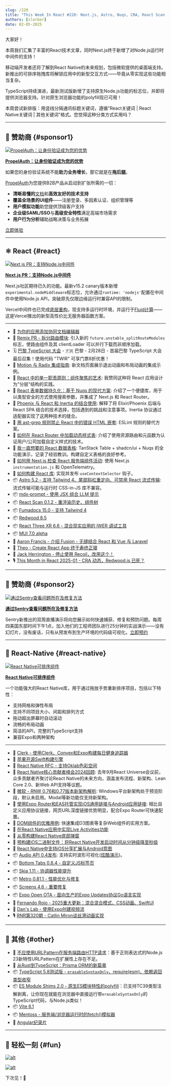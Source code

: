 ```yaml
---
slug: /220
title: "This Week In React #220: Next.js, Astro, Nuqs, CRA, React Scan, Fumadocs, Fusion, Radix, Inertia | Sortables, Contributors Summit, Windows, Deep linking, Oklab, Audio, BottomTabs, Metro, OTA | TypeScript, Angular, Node.js, Vite"
authors: [slorber]
date: 02-05-2025
---
```


大家好！

本周我们汇集了丰富的React技术文章，同时Next.js终于新增了对Node.js运行时中间件的支持！

移动端开发者还将了解到React Native的未来规划，包括微软提供的桌面端支持。新推出的可排序拖拽库将解锁应用中的新型交互方式——毕竟从零实现这些功能相当复杂。

TypeScript持续演进，最新测试版新增了支持原生Node.js功能的标志位，并即将提供浏览器支持。针对原生浏览器功能的polyfill现已可用！

本周尝试新排版：用竖线分隔通讯标题关键词，遵循"React关键词 | React Native关键词 | 其他关键词"格式。您觉得这种分类方式实用吗？

<!-- truncate -->


<Support />

---

## 💸 赞助商 {#sponsor1}

[![PropelAuth：让身份验证成为您的优势](/emails/issues/218/propelauth.jpg)](https://www.propelauth.com/?utm_source=newsletter&utm_campaign=twinrfeb052024)

**[PropelAuth：让身份验证成为您的优势](https://www.propelauth.com/?utm_source=newsletter&utm_campaign=twinrfeb052024)**

如果您的身份验证系统不能**助力业务增长**，那它就是在**拖后腿**。

[PropelAuth](https://www.propelauth.com/?utm_source=newsletter&utm_campaign=twinrjan222024)为您提供B2B产品从启动到扩张所需的一切：

- **清晰易懂的**[文档](https://docs.propelauth.com/?utm_source=newsletter&utm_campaign=twinrjan222024)和**高效友好的技术支持**
- **覆盖全场景的UI组件**——注册登录、多因素认证、组织管理等
- **用户模拟功能**助您提供顶级客户支持
- **企业级SAML/SSO**与**高级安全特性**满足高端市场需求
- **用户行为分析**辅助战略决策与业务拓展

[立即体验](https://www.propelauth.com/?utm_source=newsletter&utm_campaign=twinrjan222024)

---

## ⚛️ React {#react}

[![Next.js PR：支持Node.js中间件](/emails/issues/220/nextjs-middleware.jpg)](https://github.com/vercel/next.js/pull/75624)

**[Next.js PR：支持Node.js中间件](https://github.com/vercel/next.js/pull/75624)**

Next.js社区期待已久的功能。最新v15.2 canary版本新增`experimental.nodeMiddleware`标志位，允许通过`runtime: 'nodejs'`配置在中间件中使用Node.js API，突破原先仅限边缘运行时兼容API的限制。

Vercel中间件也已完成[底层重构](https://x.com/galstar/status/1886832573482934706)，现支持多运行时环境，并运行于[Fluid计算](https://vercel.com/blog/introducing-fluid-compute)——这是Vercel推出的新型高性价比无服务器函数方案。

---

- 💸 [为你的应用添加协同文档编辑器](https://convex.link/0dtC5qE)
- 👀 [Remix PR - 拆分路由模块](https://github.com/remix-run/react-router/pull/11871): 引入新的 `future.unstable_splitRouteModules` 标志，使路由组件及其 clientLoader 可以并行下载而非顺序加载。
- 🗓️ [巴黎 TypeScript 大会](https://la-conf.typescript.paris/?utm_source=thisweekinreact) - 🇫🇷 巴黎 - 2月28日 - 首届巴黎 TypeScript 大会最后召集！使用代码 "TWIR" 可享门票8折优惠！
- 📖 [Motion 与 Radix 集成指南](https://motion.dev/docs/radix): 新文档页面展示退出动画和布局动画的集成示例。
- 📜 [React 中的单一职责原则：组件聚焦的艺术](https://cekrem.github.io/posts/single-responsibility-principle-in-react/): 我赞同这种将 React 应用设计为"分层"结构的实践。
- 📜 [React 表单数据持久化：基于 Nuqs 的现代方案](https://armand-salle.fr/post/persisting-form-data-in-react-a-modern-approach-with-nuqs/): 介绍了一个便捷库，用于以类型安全的方式使用搜索参数，并集成了 Next.js 和 React Router。
- 📜 [Phoenix 与 React 和 Inertia 的结合使用](https://dnlytras.com/blog/phoenix-react-inertia): 解释了将 Elixir/Phoenix 后端与 React SPA 结合的技术选择，包括遇到的挑战和注意事项。Inertia 协议通过适配器实现了这两种技术的缝合。
- 📜 [用 ast-grep 规则禁止 React 中的错误 HTML 嵌套](https://macwright.com/2025/01/30/ast-grep-to-ban-bad-nesting): ESLint 规则的替代方案。
- 📜 [如何在 React Router 中加载动态样式表](https://sergiodxa.com/tutorials/load-dynamic-stylesheets-in-react-router): 介绍了使用资源路由和元函数为认证用户/公司加载自定义样式的技术。
- 📜 [我一直想要的 React 数据表格](https://www.openstatus.dev/blog/data-table-redesign): TanStack Table + shadcn/ui + Nuqs 的全功能演示，记录了经验教训。构建自定义表格的良好参考。
- 📜 [如何用 Next.js 检查 React 服务端组件活动](https://www.dash0.com/blog/how-to-inspect-react-server-component-activity-with-next-js): 使用 Next.js `instrumentation.js` 和 OpenTelemetry。
- 📜 [如何构建 React 库](https://tigerabrodi.blog/how-to-build-a-library-in-react): 实现并发布 `useContextSelector` 钩子。
- 📦 [Astro 5.2 - 支持 Tailwind 4、尾部斜杠重定向、可禁用 React 流式传输](https://astro.build/blog/astro-520/): 流式传输可能与运行时 CSS-in-JS 库不兼容。
- 📦 [mdx-prompt - 使用 JSX 组合 LLM 提示](https://edspencer.net/2025/2/3/mdx-prompt-composable-prompts-with-jsx)
- 📦 [React Scan 0.1.2 - 重渲染历史、组件树](https://github.com/aidenybai/react-scan/releases/tag/v0.1.2)
- 📦 [Fumadocs 15.0 - 支持 Tailwind 4](https://fumadocs.vercel.app/blog/v15)
- 📦 [Redwood 8.5](https://github.com/redwoodjs/redwood/releases/tag/v8.5.0)
- 📦 [React Three XR 6.6 - 混合现实应用的 IWER 调试工具](https://github.com/pmndrs/xr/releases/tag/v6.6.0)
- 📦 [MUI 7.0 alpha](https://github.com/mui/material-ui/releases/tag/v7.0.0-alpha.0)
- 🎥 [Aaron Francis - 介绍 Fusion - 无缝结合 React 和 Vue 与 Laravel](https://www.youtube.com/watch?v=sa3XHjG1Kgs)
- 🎥 [Theo - Create React App 终于寿终正寝](https://www.youtube.com/watch?v=aujVi7ipkfM)
- 🎥 [Jack Herrington - 停止使用 Recoil，改用这个！](https://www.youtube.com/watch?v=QepeuHTxiLo)
- 🎙️ [This Month in React 2025-01 - CRA 动态，Redwood.js 已死？](https://open.spotify.com/episode/45LTSjvCA5k5YAC7EM4ixk)

<SubscribeFormEmbed placement="middle" />

---

## 💸 赞助商 {#sponsor2}

[![通过Sentry查看问题所在及修复方法](/emails/issues/220/sentry.jpg)](https://sentry.io/resources/find-fix-test/?utm_source=bytes&utm_medium=paid-community&utm_campaign=general-fy25q4-evergreen&utm_content=newsletter-biweeklydemo-register)

**[通过Sentry查看问题所在及修复方法](https://sentry.io/resources/find-fix-test/?utm_source=bytes&utm_medium=paid-community&utm_campaign=general-fy25q4-evergreen&utm_content=newsletter-biweeklydemo-register)**

Sentry新推出的双周直播演示将向您展示如何快速捕获、修复和预防问题。每周四美国东部时间下午1点，加入他们的工程师团队进行25分钟的实战演示——没有幻灯片，没有废话，只有从预发布到生产环境的代码级可视化。[立即预约](https://sentry.io/resources/find-fix-test/?utm_source=bytes&utm_medium=paid-community&utm_campaign=general-fy25q4-evergreen&utm_content=newsletter-biweeklydemo-register)

---

## 📱 React-Native {#react-native}

[![React Native可排序组件](/emails/issues/220/rnsortables.jpg)](https://react-native-sortables-docs.vercel.app/)

**[React Native可排序组件](https://react-native-sortables-docs.vercel.app/)**

一个功能强大的React Native库，用于通过拖放手势重新排序项目，包括以下特性：

- 支持网格和弹性布局
- 支持不同项目大小、间距和排列方式
- 拖动超出屏幕时自动滚动
- 流畅的布局动画
- 简洁的API，完整的TypeScript支持
- 兼容Expo和两种架构

---

- 💸 [Clerk - 使用Clerk、Convex和Expo构建每日健身追踪器](https://go.clerk.com/scFbrAu)
- 📣 [苹果开源Swift构建引擎](https://www.swift.org/blog/the-next-chapter-in-swift-build-technologies/)
- 💬 [React Native RFC - 支持Oklab色彩空间](https://github.com/react-native-community/discussions-and-proposals/pull/871)
- 📜 [React Native核心贡献者峰会2024回顾](https://reactnative.dev/blog/2025/02/03/react-native-core-contributor-summit-2024): 去年9月React Universe会议前，众多贡献者齐聚讨论React Native的未来方向，涵盖发布流程、新架构、Lean Core 2.0、新Web API支持等议题。
- 📜 [微软 - RNW 0.76和0.77版本新架构解析](https://devblogs.microsoft.com/react-native/2025-01-29-new-architecture-on-0-76-0-77/): Windows平台新架构处于预览阶段，默认未启用。Modal等新功能仅支持新架构。
- 📜 [使用Expo Router和EAS托管实现iOS通用链接与Android应用链接](https://expo.dev/blog/universal-and-app-links): 相比自定义应用协议链接，网页URL深度链接优势明显，配合Expo Router可快速配置。
- 📜 [DOM组件的优雅用例](https://expo.dev/blog/dom-component-use-case): 快速集成D3图表等复杂Web组件的实用方案。
- 📜 [在React Native应用中实现Live Activities功能](https://addjam.com/blog/2025-02-04/using-live-activities-react-native-app/)
- 📜 [从零构建React Native底部弹窗](https://reactiive.io/articles/bottom-sheet-animation)
- 📜 [预构建iOS二进制文件：将React Native开发启动时间从分钟级降至秒级](https://www.monarchmoney.com/blog/pre-built-ios-binaries-reducing-react-native-dev-start-time-from-minutes-to)
- 📜 [React Native中支持iOS分享扩展与Android意图](https://www.devas.life/supporting-ios-share-extensions-android-intents-on-react-native/)
- 📦 [Audio API 0.4发布](https://github.com/software-mansion-labs/react-native-audio-api/releases/tag/0.4.0): 支持实时波形可视化([炫酷演示](https://x.com/sek_micha/status/1886814160735834540))。
- 📦 [Bottom Tabs 0.8.4 - 自定义JS标签页](https://github.com/callstackincubator/react-native-bottom-tabs/releases/tag/react-native-bottom-tabs%400.8.4)
- 📦 [Skia 1.11 - 协调器性能提升](https://github.com/Shopify/react-native-skia/releases/tag/v1.11.0)
- 📦 [Metro 0.81.1 - 性能优化与修复](https://github.com/facebook/metro/releases/tag/v0.81.1)
- 📦 [Screens 4.6 - 重要修复](https://github.com/software-mansion/react-native-screens/releases/tag/4.6.0)
- 📦 [Expo Open OTA - 面向生产的Expo Updates协议Go语言实现](https://axelmarciano.github.io/expo-open-ota/)
- 🎥 [Fernando Rojo - 2025重大更新：混合混合模式、CSS动画、SwiftUI](https://www.youtube.com/watch?v=3V43hhMIUXE)
- 🎥 [Dan's Lab - 使用Expo创建视频流](https://www.youtube.com/watch?v=ym51mhxFvPQ)
- 🎙️ [RNR第320期 - Catlin Miron谈丝滑动画实现](https://www.reactnativeradio.com/episodes/rnr-320-silky-smooth-animations)

---

## 🔀 其他 {#other}

- 📜 [不应使用URLPattern在服务端路由HTTP请求](https://adventures.nodeland.dev/archive/you-should-not-use-urlpattern-to-route-http/)：基于正则表达式的Node.js 23新特性URLPattern在扩展性上存在不足。
- 📜 [从Rust到TypeScript：Prisma ORM的新篇章](https://www.prisma.io/blog/from-rust-to-typescript-a-new-chapter-for-prisma-orm)
- 📦 [TypeScript 5.8测试版 - `erasableSyntaxOnly`、require(esm)、依赖返回类型收窄](https://devblogs.microsoft.com/typescript/announcing-typescript-5-8-beta/)
- 📦 [ES Module Shims 2.0 - 原生ES模块特性的polyfill](https://guybedford.com/es-module-shims-2.0)：已支持TC39类型注解剥离，让你现在就能在浏览器中直接运行带`erasableSyntaxOnly`的TypeScript代码，与Node.js类似！
- 📦 [Vite 6.1](https://github.com/vitejs/vite/blob/main/packages/vite/CHANGELOG.md#610-2025-02-05)
- 📦 [Mentoss - 服务端/浏览器运行时的fetch()模拟器](https://humanwhocodes.com/blog/2025/01/introducing-mentoss-fetch-mocker/)
- 🎥 [Angular纪录片](https://www.youtube.com/watch?v=cRC9DlH45lA)

---

## 🤭 轻松一刻 {#fun}

[![alt](/emails/issues/220/meme.jpg)](https://x.com/Steve8708/status/1886228651538264250)

[![alt](/emails/issues/220/meme2.jpg)](https://x.com/byteab/status/1880222322071859586)

下次见！👋